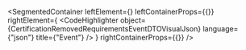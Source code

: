 
<SegmentedContainer
  leftElement={<CertificationRemovedRequirementsEventDTODesc />}
  leftContainerProps={{}}
  rightElement={
    <CodeHighlighter
      object={CertificationRemovedRequirementsEventDTOVisualJson}
      language={"json"}
      title={"Event"}
    />
  }
  rightContainerProps={{}}
/>
